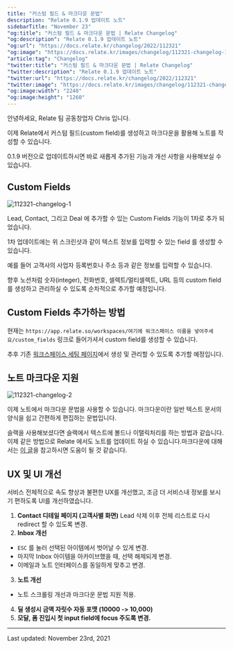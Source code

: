 ```yaml
---
title: "커스텀 필드 & 마크다운 문법"
description: "Relate 0.1.9 업데이트 노트"
sidebarTitle: "November 23"
"og:title": "커스텀 필드 & 마크다운 문법 | Relate Changelog"
"og:description": "Relate 0.1.9 업데이트 노트"
"og:url": "https://docs.relate.kr/changelog/2022/112321"
"og:image": "https://docs.relate.kr/images/changelog/112321-changelog-1"
"article:tag": "Changelog"
"twitter:title": "커스텀 필드 & 마크다운 문법 | Relate Changelog"
"twitter:description": "Relate 0.1.9 업데이트 노트"
"twitter:url": "https://docs.relate.kr/changelog/2022/112321"
"twitter:image": "https://docs.relate.kr/images/changelog/112321-changelog-1.png"
"og:image:width": "2240"
"og:image:height": "1260"
---
```


안녕하세요, Relate 팀 공동창업자 Chris 입니다.

이제 Relate에서 커스텀 필드(custom field)를 생성하고 마크다운을 활용해 노트를 작성할 수 있습니다.

0.1.9 버전으로 업데이트하시면 바로 새롭게 추가된 기능과 개선 사항을 사용해보실 수 있습니다.

## Custom Fields

![112321-changelog-1](/images/changelog/112321-changelog-1.png)

Lead, Contact, 그리고 Deal 에 추가할 수 있는 Custom Fields 기능이 1차로 추가 되었습니다.

1차 업데이트에는 위 스크린샷과 같이 텍스트 정보를 입력할 수 있는 field 를 생성할 수 
있습니다.

예를 들어 고객사의 사업자 등록번호나 주소 등과 같은 정보를 입력할 수 있습니다. 

향후 노션처럼 숫자(integer), 전화번호, 셀렉트/멀티셀렉트, URL 등의 custom field 를 생성하고 관리하실 수 있도록 순차적으로 추가할 예정입니다.

## Custom Fields 추가하는 방법
현재는 `https://app.relate.so/workspaces/여기에 워크스페이스 이름을 넣어주세요/custom_fields` 링크로 들어가셔서 custom field를 생성할 수 있습니다.

추후 기존 [워크스페이스 세팅 페이지](https://app.relate.so/workspaces)에서 생성 및 관리할 수 있도록 추가할 예정입니다.

## 노트 마크다운 지원

![112321-changelog-2](/images/changelog/112321-changelog-2.png)

이제 노트에서 마크다운 문법을 사용할 수 있습니다. 마크다운이란 일반 텍스트 문서의 양식을 쉽고 간편하게 편집하는 문법입니다. 

슬랙을 사용해보셨다면 슬랙에서 텍스트에 볼드나 이탤릭처리를 하는 방법과 같습니다. 이제 같은 방법으로 Relate 에서도 노트를 업데이트 하실 수 있습니다.마크다운에 대해서는 [이 글](https://theorydb.github.io/envops/2019/05/22/envops-blog-how-to-use-md/)을 참고하시면 도움이 될 것 같습니다.

## UX 및 UI 개선
서비스 전체적으로 속도 향상과 불편한 UX를 개선했고, 조금 더 서비스내 정보를 보시기 편하도록 UI를 개선하였습니다.

1. **Contact 디테일 페이지 (고객사별 화면)**
Lead 삭제 이후 전체 리스트로 다시 redirect 할 수 있도록 변경.
2. **Inbox 개선**
- `ESC` 를 눌러 선택된 아이템에서 벗어날 수 있게 변경.
- 마지막 Inbox 아이템을 아카이브했을 때, 선택 해제되게 변경.
- 이메일과 노트 인터페이스를 동일하게 맞추고 변경.
3. **노트 개선**
- 노트 스크롤링 개선과 마크다운 문법 지원 적용.
4. **딜 생성시 금액 자릿수 자동 포맷 (10000 -> 10,000)**
5. **모달, 폼 진입시 첫 input field에 focus 주도록 변경.**

---

Last updated: November 23rd, 2021
